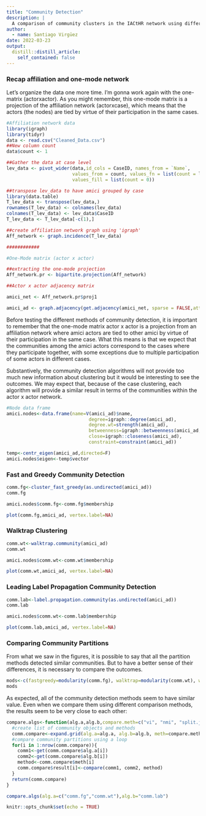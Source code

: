```yaml
---
title: "Community Detection"
description: |
  A comparison of community clusters in the IACtHR network using different algorithms
author:
  - name: Santiago Virgüez
date: 2022-03-23
output:
  distill::distill_article:
    self_contained: false
---
```

### Recap affiliation and one-mode network{.tabset}

Let's organize the data one more time. I'm gonna work again with the one-matrix (actorxactor). As you might remember, this one-mode matrix is a projection of the affiliation network (actorxcase), which means that the actors (the nodes) are tied by virtue of their participation in the same cases.

```r
#Affiliation network data
library(igraph)
library(tidyr)
data <- read.csv("Cleaned_Data.csv")
##New column count
data$count <- 1

##Gather the data at case level
lev_data <- pivot_wider(data,id_cols = CaseID, names_from = `Name`, 
                        values_from = count, values_fn = list(count = length), 
                        values_fill = list(count = 0))

##transpose lev_data to have amici grouped by case
library(data.table)
T_lev_data <- transpose(lev_data,)
rownames(T_lev_data) <- colnames(lev_data)
colnames(T_lev_data) <- lev_data$CaseID
T_lev_data <- T_lev_data[-c(1),]

##create affiliation network graph using 'igraph'
Aff_network <- graph.incidence(T_lev_data)

############

#One-Mode matrix (actor x actor)

##extracting the one-mode projection
Aff_network.pr <- bipartite.projection(Aff_network)

##Actor x actor adjacency matrix

amici_net <- Aff_network.pr$proj1

amici_ad <- graph.adjacency(get.adjacency(amici_net, sparse = FALSE,attr = "weight"))

```

Before testing the different methods of community detection, it is important to remember that the one-mode matrix actor x actor is a projection from an affiliation network where amici actors are tied to other amici by virtue of their participation in the same case. What this means is that we expect that the communities among the amici actors correspond to the cases where they participate together, with some exceptions due to multiple participation of some actors in different cases. 

Substantively, the community detection algorithms will not provide too much new information about clustering but it would be interesting to see the outcomes. We may expect that, because of the case clustering, each algorithm will provide a similar result in terms of the communities within the actor x actor network.

```r
#Node data frame
amici.nodes<-data.frame(name=V(amici_ad)$name,
                              degree=igraph::degree(amici_ad),
                              degree.wt=strength(amici_ad),
                              betweenness=igraph::betweenness(amici_ad, directed=FALSE),
                              close=igraph::closeness(amici_ad),
                              constraint=constraint(amici_ad))

temp<-centr_eigen(amici_ad,directed=F)
amici.nodes$eigen<-temp$vector
```

### Fast and Greedy Community Detection{.tabset}

```r
comm.fg<-cluster_fast_greedy(as.undirected(amici_ad))
comm.fg

amici.nodes$comm.fg<-comm.fg$membership

plot(comm.fg,amici_ad, vertex.label=NA)
```

### Walktrap Clustering{.tabset}

```r
comm.wt<-walktrap.community(amici_ad)
comm.wt

amici.nodes$comm.wt<-comm.wt$membership

plot(comm.wt,amici_ad, vertex.label=NA)
```

### Leading Label Propagation Community Detection{.tabset}

```r
comm.lab<-label.propagation.community(as.undirected(amici_ad))
comm.lab

amici.nodes$comm.wt<-comm.lab$membership

plot(comm.lab,amici_ad, vertex.label=NA)
```

### Comparing Community Partitions{.tabset}

From what we saw in the figures, it is possible to say that all the partition methods detected similar communities. But to have a better sense of their differences, it is necessary to compare the outcomes.

```r
mods<-c(fastgreedy=modularity(comm.fg), walktrap=modularity(comm.wt), walktrap=modularity(comm.lab))
mods
```

As expected, all of the community detection methods seem to have similar value. Even when we compare them using different comparison methods, the results seem to be very close to each other:

```r
compare.algs<-function(alg.a,alg.b,compare.meth=c("vi", "nmi", "split.join", "rand", "adjusted.rand")){
  #create list of community objects and methods
  comm.compare<-expand.grid(alg.a=alg.a, alg.b=alg.b, meth=compare.meth, result=NA, stringsAsFactors = FALSE)
  #compare community partitions using a loop
  for(i in 1:nrow(comm.compare)){
    comm1<-get(comm.compare$alg.a[i])
    comm2<-get(comm.compare$alg.b[i])
    method<-comm.compare$meth[i]
    comm.compare$result[i]<-compare(comm1, comm2, method)
  }
  return(comm.compare)
}

compare.algs(alg.a=c("comm.fg","comm.wt"),alg.b="comm.lab")
```

```r
knitr::opts_chunk$set(echo = TRUE)
```


